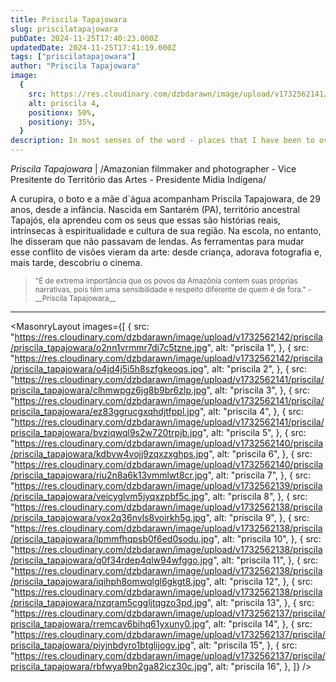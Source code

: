 ```yaml
---
title: Priscila Tapajowara
slug: priscilatapajowara
pubDate: 2024-11-25T17:40:23.000Z
updatedDate: 2024-11-25T17:41:19.000Z
tags: ["priscilatapajowara"]
author: "Priscila Tapajowara"
image:
  {
    src: https://res.cloudinary.com/dzbdarawn/image/upload/v1732562141/priscila/priscila_tapajowara/bvziqwql9s2w720trpjb.jpg,
    alt: priscila 4,
    positionx: 50%,
    positiony: 35%,
  }
description: In most senses of the word - places that I have been to over the years. Places that I have not really stopped to think about, and have just passed by.
---
```


_Priscila Tapajowara_ | /Amazonian filmmaker and photographer - Vice Presitente do Território das Artes - Presidente Mídia Indígena/

A curupira, o boto e a mãe d´água acompanham Priscila Tapajowara, de 29 anos, desde a infância. Nascida em Santarém (PA), território ancestral Tapajós, ela aprendeu com os seus que essas são histórias reais, intrínsecas à espiritualidade e cultura de sua região. Na escola, no entanto, lhe disseram que não passavam de lendas. As ferramentas para mudar esse conflito de visões vieram da arte: desde criança, adorava fotografia e, mais tarde, descobriu o cinema.

> <small>
>   "É de extrema importância que os povos da Amazônia contem suas próprias
>   narrativas, pois têm uma sensibilidade e respeito diferente de quem é de
>   fora." - __Priscila Tapajowara__
> </small>

---


<MasonryLayout
  images={[
    {
      src: "https://res.cloudinary.com/dzbdarawn/image/upload/v1732562142/priscila/priscila_tapajowara/o2nn1vrmmr7di7c5tzne.jpg",
      alt: "priscila 1",
    },
    {
      src: "https://res.cloudinary.com/dzbdarawn/image/upload/v1732562142/priscila/priscila_tapajowara/o4jd4j5i5h8szfgkeoqs.jpg",
      alt: "priscila 2",
    },
    {
      src: "https://res.cloudinary.com/dzbdarawn/image/upload/v1732562141/priscila/priscila_tapajowara/clhmwpgz6jg8b9br6zlp.jpg",
      alt: "priscila 3",
    },
    {
      src: "https://res.cloudinary.com/dzbdarawn/image/upload/v1732562141/priscila/priscila_tapajowara/ez83ggrucgxqhdjtfppl.jpg",
      alt: "priscila 4",
    },
    {
      src: "https://res.cloudinary.com/dzbdarawn/image/upload/v1732562141/priscila/priscila_tapajowara/bvziqwql9s2w720trpjb.jpg",
      alt: "priscila 5",
    },
    {
      src: "https://res.cloudinary.com/dzbdarawn/image/upload/v1732562140/priscila/priscila_tapajowara/kdbvw4vojj9zqxzxghps.jpg",
      alt: "priscila 6",
    },
    {
      src: "https://res.cloudinary.com/dzbdarawn/image/upload/v1732562140/priscila/priscila_tapajowara/riu2n8a6k13vmmlwt8cr.jpg",
      alt: "priscila 7",
    },
    {
      src: "https://res.cloudinary.com/dzbdarawn/image/upload/v1732562139/priscila/priscila_tapajowara/veicyglvm5jyqxzpbf5c.jpg",
      alt: "priscila 8",
    },
    {
      src: "https://res.cloudinary.com/dzbdarawn/image/upload/v1732562138/priscila/priscila_tapajowara/vox2q36nvls8voirkh5g.jpg",
      alt: "priscila 9",
    },
    {
      src: "https://res.cloudinary.com/dzbdarawn/image/upload/v1732562138/priscila/priscila_tapajowara/lpmmfhqpsb0f6ed0sodu.jpg",
      alt: "priscila 10",
    },
    {
      src: "https://res.cloudinary.com/dzbdarawn/image/upload/v1732562138/priscila/priscila_tapajowara/q0f34rdep4qlw94wfggo.jpg",
      alt: "priscila 11",
    },
    {
      src: "https://res.cloudinary.com/dzbdarawn/image/upload/v1732562138/priscila/priscila_tapajowara/iqihph8omwqlgl6gkgt8.jpg",
      alt: "priscila 12",
    },
    {
      src: "https://res.cloudinary.com/dzbdarawn/image/upload/v1732562138/priscila/priscila_tapajowara/nzqram5cggljtqgzo3pd.jpg",
      alt: "priscila 13",
    },
    {
      src: "https://res.cloudinary.com/dzbdarawn/image/upload/v1732562137/priscila/priscila_tapajowara/rremcav6bihq61yxuny0.jpg",
      alt: "priscila 14",
    },
    {
      src: "https://res.cloudinary.com/dzbdarawn/image/upload/v1732562137/priscila/priscila_tapajowara/piyjnbdyro1btglijogv.jpg",
      alt: "priscila 15",
    },
    {
      src: "https://res.cloudinary.com/dzbdarawn/image/upload/v1732562137/priscila/priscila_tapajowara/rbfwya9bn2ga82icz30c.jpg",
      alt: "priscila 16",
    },
  ]}
/>
